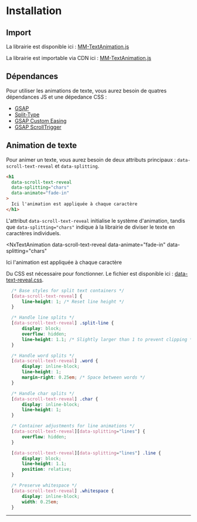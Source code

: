 # Installation


## Import

La librairie est disponible ici : [MM-TextAnimation.js](https://raw.githubusercontent.com/Rakido/mm-animation-library/refs/heads/main/js/mm-text-animation.js)

La librairie est importable via CDN ici : [MM-TextAnimation.js](https://cdn.jsdelivr.net/gh/Rakido/mm-animation-library@latest/js/mm-text-animation.js)


## Dépendances

Pour utiliser les animations de texte, vous aurez besoin de quatres dépendances JS et une dépedance CSS :

- [GSAP](https://www.jsdelivr.com/package/npm/gsap)
- [Split-Type](https://unpkg.com/split-type)
- [GSAP Custom Easing](https://cdnjs.cloudflare.com/ajax/libs/gsap/3.12.2/CustomEase.min.js)
- [GSAP ScrollTrigger](https://cdnjs.cloudflare.com/ajax/libs/gsap/3.12.2/ScrollTrigger.min.js)

## Animation de texte

Pour animer un texte, vous aurez besoin de deux attributs principaux : `data-scroll-text-reveal` et `data-splitting`.

```html
<h1 
  data-scroll-text-reveal 
  data-splitting="chars"
  data-animate="fade-in"
>
  Ici l'animation est appliquée à chaque caractère
</h1>
```

L'attribut `data-scroll-text-reveal` initialise le système d'animation, tandis que `data-splitting="chars"` indique à la librairie de diviser le texte en caractères individuels.

<NxTextAnimation 
  data-scroll-text-reveal 
  data-animate="fade-in"
  data-splitting="chars"
>
  Ici l'animation est appliquée à chaque caractère
</NxTextAnimation>

Du CSS est nécessaire pour fonctionner. Le fichier est disponible ici : [data-text-reveal.css](https://github.com/Rakido/mm-animation-library/blob/main/css/data-text-reveal.css).

```css
  /* Base styles for split text containers */
  [data-scroll-text-reveal] {
      line-height: 1; /* Reset line height */
  }

  /* Handle line splits */
  [data-scroll-text-reveal] .split-line {
      display: block;
      overflow: hidden;
      line-height: 1.1; /* Slightly larger than 1 to prevent clipping */
  }

  /* Handle word splits */
  [data-scroll-text-reveal] .word {
      display: inline-block;
      line-height: 1;
      margin-right: 0.25em; /* Space between words */
  }

  /* Handle char splits */
  [data-scroll-text-reveal] .char {
      display: inline-block;
      line-height: 1;
  }

  /* Container adjustments for line animations */
  [data-scroll-text-reveal][data-splitting="lines"] {
      overflow: hidden;
  }

  [data-scroll-text-reveal][data-splitting="lines"] .line {
      display: block;
      line-height: 1.1;
      position: relative;
  }

  /* Preserve whitespace */
  [data-scroll-text-reveal] .whitespace {
      display: inline-block;
      width: 0.25em;
  }
```

---

